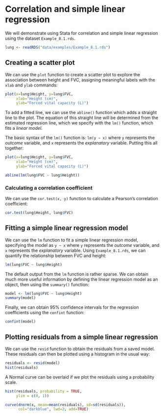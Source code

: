 # Correlation and simple linear regression

We will demonstrate using Stata for correlation and simple linear regression using the dataset `Example_8.1.rds`.

```r
lung <- readRDS("data/examples/Example_8.1.rds")
```

## Creating a scatter plot

We can use the `plot` function to create a scatter plot to explore the association between height and FVC, assigning meaningful labels with the `xlab` and `ylab` commands:

```r
plot(x=lung$Height, y=lung$FVC, 
     xlab="Height (cm)", 
     ylab="Forced vital capacity (L)")
```

To add a fitted line, we can use the `abline()` function which adds a straight line to the plot. The equation of this straight line will be determined from the estimated regression line, which we specify with the `lm()` function, which fits a *linear model*.

The basic syntax of the `lm()` function is: `lm(y ~ x)` where `y` represents the *outcome* variable, and `x` represents the *explanatory* variable. Putting this all together:

```r
plot(x=lung$Height, y=lung$FVC,
     xlab="Height (cm)",
     ylab="Forced vital capacity (L)")

abline(lm(lung$FVC ~ lung$Height))
```

### Calculating a correlation coefficient {-}

We can use the `cor.test(x, y)` function to calculate a Pearson's correlation coefficient:

```r
cor.test(lung$Height, lung$FVC)
```

## Fitting a simple linear regression model

We can use the `lm` function to fit a simple linear regression model, specifying the model as `y ~ x` where `y` represents the *outcome* variable, and `x` represents the *explanatory* variable. Using `Example_8.1.rds`, we can quantify the relationship between FVC and height:

```r
lm(lung$FVC ~ lung$Height)
```

The default output from the `lm` function is rather sparse. We can obtain much more useful information by defining the linear regression model as an object, then using the `summary()` function:

```r
model <- lm(lung$FVC ~ lung$Height)
summary(model)
```

Finally, we can obtain 95% confidence intervals for the regression coefficients using the `confint` function:

```r
confint(model)
```

## Plotting residuals from a simple linear regression

We can use the `resid` function to obtain the residuals from a saved model. These residuals can then be plotted using a histogram in the usual way:

```r
residuals <- resid(model)
hist(residuals)
```

A Normal curve can be overlaid if we plot the residuals using a probability scale.

```r
hist(residuals, probability = TRUE,
     ylim = c(0, 1))

curve(dnorm(x, mean=mean(residuals), sd=sd(residuals)), 
      col="darkblue", lwd=2, add=TRUE)
```
